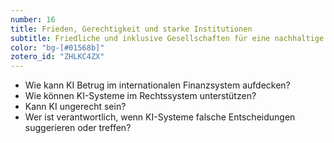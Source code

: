 ```yaml
---
number: 16
title: Frieden, Gerechtigkeit und starke Institutionen
subtitle: Friedliche und inklusive Gesellschaften für eine nachhaltige Entwicklung fördern, allen Menschen Zugang zum Recht ermöglichen und leistungsfähige, rechenschaftspflichtige und inklusive Institutionen auf allen Ebenen aufbauen.
color: "bg-[#01568b]"
zotero_id: "ZHLKC4ZX"
---
```


- Wie kann KI Betrug im internationalen Finanzsystem aufdecken?
- Wie können KI-Systeme im Rechtssystem unterstützen?
- Kann KI ungerecht sein?
- Wer ist verantwortlich, wenn KI-Systeme falsche Entscheidungen suggerieren oder treffen?